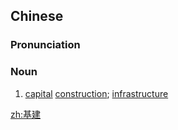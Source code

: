 ==Chinese==
{{zh-forms}}

===Pronunciation===
{{zh-pron
|m=jījiàn
|c=gei1 gin3
|cat=n
}}

===Noun===
{{zh-noun}}

# [[capital]] [[construction]]; [[infrastructure]]
#: {{zh-x|基建 工程|capital construction}}

[[zh:基建]]